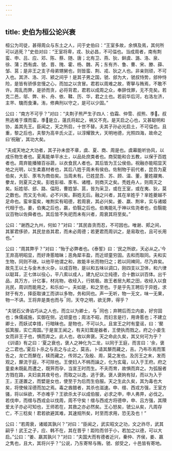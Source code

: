 ```yaml
---
---
---
```

title: 史伯为桓公论兴衰
---


桓公为司徒，甚得周众与东土之人，问于史伯曰：“王室多故，余惧及焉，其何所可以逃死？”史伯对曰：“王室将卑，戎、狄必昌，不可偪也。当成周者，南有荆蛮、申、吕、应、邓、陈、蔡、随、唐；北有卫、燕、狄、鲜虞、潞、洛、泉、徐、蒲；西有虞、虢、晋、隗、霍、杨、魏、芮；东有齐、鲁、曹、宋、滕、薛、邹、莒；是非王之支子母弟甥舅也，则皆蛮、荆、戎、狄之人也。非亲则顽，不可入也。其济、洛、河、颍之间乎！是其子男之国，虢、郐为大，虢叔恃势，郐仲恃险，是皆有骄侈怠慢之心，而加之以贪冒。君若以周难之故，寄拏与贿焉，不敢不许。周乱而弊，是骄而贪，必将背君，君若以成周之众，奉辞伐罪，无不克矣。若克二邑，邬、弊、补、舟、依、鞣、历、华，君之土也。若前华后河，右洛左济，主芣、騩而食溱。洧，修典刑以守之，是可以少固。”

公曰：“南方不可乎？”对曰：“夫荆子熊严生子四人：伯霜、仲雪、叔熊、季。叔熊逃难于濮而蛮，季是立，薳氏将起之，祸又不克。是天启之心也，又甚聪明和协，盖其先王。臣闻之，天之所启，十世不替。夫其子孙必光启土，不可偪也。且重，黎之后也，夫黎为高辛氏火正，以淳耀敦大，天明地德，光照四海，故命之曰‘祝融’，其功大矣。

“夫成天地之大功者，其子孙未尝不章，虞、夏、商、周是也。虞幕能听协风，以成乐物生者也。夏禹能单平水土，以品处庶类者也。商契能和合五教，以保于百姓者也。周弃能播殖百谷蔬，以衣食民人者也。其后皆为王公侯伯。祝融亦能昭显天地之光明，以生柔嘉材者也，其后八姓于周未有侯伯。佐制物于前代者，昆吾为夏伯矣，大彭、豕韦为商伯矣。当周未有。已姓昆吾、苏、顾、温、董，董姓鬷夷、豢龙，则夏灭之矣。彭姓彭祖、豕韦、诸稽，则商灭之矣。秃姓舟人，则周灭之矣。妘姓邬、郐、路、偪阳，曹姓邹、莒，皆为采卫，或在王室，或在夷、狄，莫之数也。而又无令闻，必不兴矣。斟姓无后。融之兴者，其在芈姓乎？芈姓夔越不足命也。蛮芈蛮矣，唯荆实有昭德，若周衰，其必兴矣。姜、嬴、荆芈，实与诸姬代相于也。姜，伯夷之后也，嬴，伯翳之后也。伯夷能礼于神以佐尧者也，伯翳能议百物以佐舜者也。其后皆不失祀而未有兴者，周衰其将至矣。”

公曰：“谢西之九州，何如？”对曰：“其民沓贪而忍，不可因也。唯谢、郏之间，其冢君侈骄，其民怠沓其君，而未必周德；若更君而周训之，是易取也，且可长用也。”

公曰：“周其弊乎？”对曰：“殆于必弊者也。《泰誓》曰：‘民之所欲，天必从之。’今王弃高明昭显，而好谗慝暗昧；恶角犀丰盈，而近顽童穷固。去和而取同。夫和实生物，同则不继。以他平他谓之和，故能丰长而物归之；若以同裨同，尽乃弃矣。故先王以土与金木水火杂，以成百物，是以和五味以调口，刚四支以卫体，和六律以聪耳，正七体以役心，平八索以成人，建九纪以立纯德，合十数以训百体。出千品，具万方，计亿事，材兆物，收经入，行姟极。故王者居九畡之田，收经入以食兆民，周训而能用之，和乐如一。夫如是，和之至也。于是乎先王聘后于异姓，求财于有方，择臣取谏工而讲以多物，务和同也。声一无听，物一无文，味一无果，物一不讲。王将弃是类也而与同，天夺之明，欲无弊，得乎？

“夫虢石父谗谄巧从之人也，而立以为卿士，与同也；弃聘后而立内妾，好穷固也；侏儒戚施，实御在侧，近顽童也；周法不昭，而妇言是行，用谗慝也；不建立卿士，而妖试幸措，行暗昧也。是物也，不可以久。且宣王之时有童谣，曰：‘檿弧箕服，实亡周国。’于是宣王闻之，有夫妇鬻是器者，王使执而戮之。府之小妾生女而非王子也，惧而弃之。此人也，收以奔褒。天之命此久矣，其又何可为乎？《训语》有之曰：‘夏之衰也，褒人之神化为二龙，以同于王庭，而言曰：‘余，褒之二君也。’夏后卜杀之与去之与止之，莫吉。卜请其漦而藏之，吉。乃布币焉而策告之，龙亡而漦在，椟而藏之，传郊之。’及殷、周，莫之发也。及厉王之末，发而观之，漦流于庭，不可除也。王使妇人不帏而譟之，化为玄鼋，以入于王府。府之童妾未既齓而遭之，既笄而孕，当宣王时而生。不夫而育，故惧而弃之。为弧服者方戮在路，夫妇哀其夜号也，而取之以逸，逃于褒。褒人褒姁有狱，而以为入于王，王遂置之，而嬖是女也，使至于为后而生伯服。天之生此久矣，其为毒也大矣，将使候淫德而加之焉。毒之酋腊者，其杀也滋速。申、缯、西戎方强，王室方骚，将以纵欲，不亦难乎？王欲杀太子以成伯服，必求之申，申人弗畀，必伐之。若伐申，而缯与西戎会以伐周，周不守矣！缯与西戎方将德申，申、吕方强，其隩爱太子亦必可知也，王师若在，其救之亦必然矣。王心怒矣，虢公从矣，凡周存亡，不三稔矣！君若欲避其难，其速规所矣，时至而求用，恐无及也！”

公曰：“若周衰，诸姬其孰兴？”对曰：“臣闻之，武实昭文之功，文之祚尽，武其嗣乎！武王之子，应、韩不在，其在晋乎！距险而邻于小，若加之以德，可以大启。”公曰：“姜、嬴其孰兴？”对曰：“夫国大而有德者近兴，秦仲、齐侯，姜、嬴之隽也，且大，其将兴乎？”公说，乃东寄帑与贿，虢、郐受之，十邑皆有寄地。

